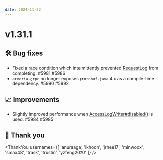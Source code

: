 ```yaml
---
date: 2024-11-22
---
```


# v1.31.1

## 🛠️ Bug fixes

- Fixed a race condition which intermittently prevented [RequestLog](type) from completing. #5981 #5986
- `armeria-grpc` no longer exposes `protobuf-java` 4.x as a compile-time dependency. #5990 #5992

## 📈 Improvements

- Slightly improved performance when [AccessLogWriter#disabled()](type) is used. #5984 #5985

## 🙇 Thank you

<ThankYou usernames={[
  'anuraaga',
  'ikhoon',
  'jrhee17',
  'minwoox',
  'smax48',
  'trask',
  'trustin',
  'yzfeng2020'
]} />